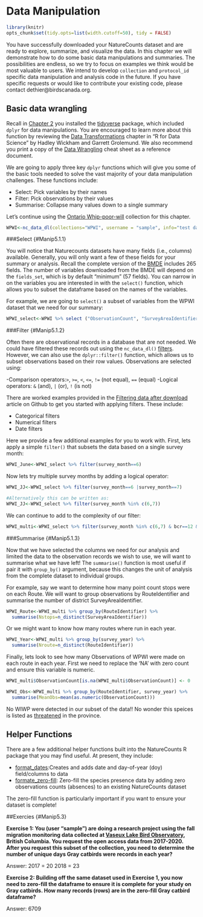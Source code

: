 # Data Manipulation {#Manip5}

```r
library(knitr)
opts_chunk$set(tidy.opts=list(width.cutoff=50), tidy = FALSE)
```

You have successfully downloaded your NatureCounts dataset and are ready to explore, summarize, and visualize the data. In this chapter we will demonstrate how to do some basic data manipulations and summaries. The possibilities are endless, so we try to focus on examples we think would be most valuable to users. We intend to develop `collection` and `protocol_id` specific data manipulation and analysis code in the future. If you have specific requests or would like to contribute your existing code, please contact dethier@birdscanada.org. 

## Basic data wrangling {#Manip5.1}

Recall in [Chapter 2](#Package2.2) you installed the [tidyverse](https://www.tidyverse.org/) package, which included `dplyr` for data manipulations. You are encouraged to learn more about this function by reviewing the [Data Transformations](https://r4ds.had.co.nz/transform.html#filter-rows-with-filter) chapter in "R for Data Science" by Hadley Wickham and Garrett Grolemund. We also recommend you print a copy of the [Data Wrangling](https://rstudio.com/wp-content/uploads/2015/02/data-wrangling-cheatsheet.pdf) cheat sheet as a reference document.

We are going to apply three key `dplyr` functions which will give you some of the basic tools needed to solve the vast majority of your data manipulation challenges. These functions include:

- Select: Pick variables by their names 
- Filter: Pick observations by their values 
- Summarise: Collapse many values down to a single summary

Let's continue using the [Ontario Whip-poor-will](https://www.birdscanada.org/birdmon/default/datasets.jsp?code=WPWI) collection for this chapter.   

```r
WPWI<-nc_data_dl(collections="WPWI", username = "sample", info="test data download")
```

###Select {#Manip5.1.1}

You will notice that Naturecounts datasets have many fields (i.e., columns) available. Generally, you will only want a few of these fields for your summary or analysis. Recall the complete version of the [BMDE](#Data3.1) includes 265 fields. The number of variables downloaded from the BMDE will depend on the `fields_set`, which is by default "minimum" (57 fields). You can narrow in on the variables you are interested in with the `select()` function, which allows you to subset the dataframe based on the names of the variables.

For example, we are going to `select()` a subset of variables from the WPWI dataset that we need for our summary: 

```r
WPWI_select<-WPWI %>% select ("ObservationCount", "SurveyAreaIdentifier", "RouteIdentifier", "species_id", "latitude", "longitude", "bcr", "survey_day", "survey_month", "survey_year")
```


###Filter {#Manip5.1.2}

Often there are observational records in a database that are not needed. We could have filtered these records out using the `nc_data_dl()` [filters](#Dowload4.2). However, we can also use the `dplyr::filter()` function, which allows us to subset observations based on their row values. Observations are selected using:

-Comparison operators:`>`, `>=`, `<`, `<=`, `!=` (not equal), `==` (equal) 
-Logical operators: `&` (and), `|` (or),  `!` (is not)

There are worked examples provided in the [Filtering data after download](https://birdstudiescanada.github.io/naturecounts/articles/filtering-data.html) article on Github to get you started with applying filters. These include:

- Categorical filters
- Numerical filters
- Date filters

Here we provide a few additional examples for you to work with. First, lets apply a simple `filter()` that subsets the data based on a single survey month: 

```r
WPWI_June<-WPWI_select %>% filter(survey_month==6)
```

Now lets try multiple survey months by adding a logical operator:
```r
WPWI_JJ<-WPWI_select %>% filter(survey_month==6 |survey_month==7)

#Alternatively this can be written as:
WPWI_JJ<-WPWI_select %>% filter(survey_month %in% c(6,7))
```

We can continue to add to the complexity of our filter:
```r
WPWI_multi<-WPWI_select %>% filter(survey_month %in% c(6,7) & bcr==12 & survey_year>=2010 & survey_year<=2012)
```

###Summarise {#Manip5.1.3}

Now that we have selected the columns we need for our analysis and limited the data to the observation records we wish to use, we will want to summarise what we have left! The `summarise()` function is most useful if pair it with `group_by()` argument, because this changes the unit of analysis from the complete dataset to individual groups.

For example, say we want to determine how many point count stops were on each Route. We will want to group observations by RouteIdentifier and summarise the number of district SurveyAreaIdentifier. 

```r
WPWI_Route<-WPWI_multi %>% group_by(RouteIdentifier) %>% 
  summarise(Nstops=n_distinct(SurveyAreaIdentifier))
```

Or we might want to know how many routes where run in each year. 

```r
WPWI_Year<-WPWI_multi %>% group_by(survey_year) %>% 
  summarise(Nroute=n_distinct(RouteIdentifier))
```

Finally, lets look to see how many Observations of WPWI were made on each route in each year. First we need to replace the 'NA' with zero count and ensure this variable is numeric.

```r

WPWI_multi$ObservationCount[is.na(WPWI_multi$ObservationCount)] <- 0

WPWI_Obs<-WPWI_multi %>% group_by(RouteIdentifier, survey_year) %>% 
  summarise(MeanObs=mean(as.numeric(ObservationCount)))
```

No WIWP were detected in our subset of the data!! No wonder this speices is listed as [threatened](https://www.ontario.ca/page/eastern-whip-poor-will) in the province. 

## Helper Functions {#Manip5.2}

There are a few additional helper functions built into the NatureCounts R package that you may find useful. At present, they include: 

- [format_dates](https://birdstudiescanada.github.io/naturecounts/reference/format_dates.html):Creates and adds date and day-of-year (doy) field/columns to data
- [formate_zero-fill](https://birdstudiescanada.github.io/naturecounts/reference/format_zero_fill.html): Zero-fill the species presence data by adding zero observations counts (absences) to an existing NatureCounts dataset

The zero-fill function is particularly important if you want to ensure your dataset is complete!


##Exercies {#Manip5.3}

**Exercise 1:  You (user "sample") are doing a research project using the fall migration monitoring data collected at [Vaseux Lake Bird Observatory](https://www.birdscanada.org/birdmon/default/datasets.jsp?code=CMMN-DET-VLBO), British Columbia. You request the open access data from 2017-2020. After you request this subset of the collection, you need to determine the number of unique days Gray catbirds were records in each year?**

Answer: 
2017 =	20
2018 =	23

**Exercise 2: Building off the same dataset used in Exercise 1, you now need to zero-fill the dataframe to ensure it is complete for your study on Gray catbirds. How many records (rows) are in the zero-fill Gray catbird dataframe?**

Answer: 6709



